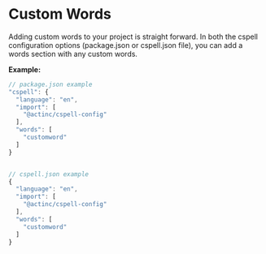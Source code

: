 # Custom Words
Adding custom words to your project is straight forward.
In both the cspell configuration options (package.json or cspell.json file),
you can add a words section with any custom words.

**Example:**
```javascript
// package.json example
"cspell": {
  "language": "en",
  "import": [
    "@actinc/cspell-config"
  ],
  "words": [
    "customword"
  ]
}


// cspell.json example
{
  "language": "en",
  "import": [
    "@actinc/cspell-config"
  ],
  "words": [
    "customword"
  ]
}
```
